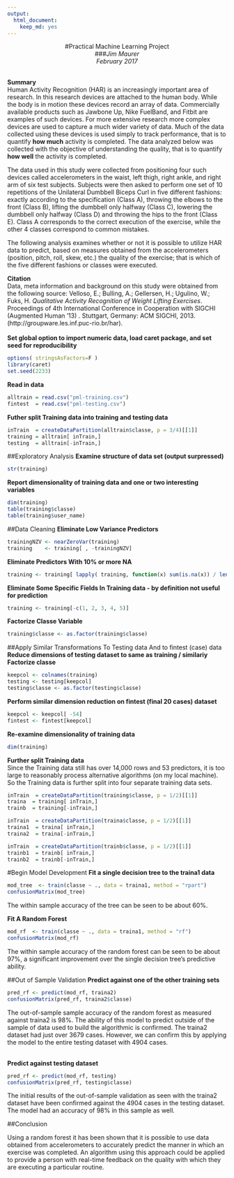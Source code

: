 ```yaml
---
output: 
  html_document: 
    keep_md: yes
---
```

<center>
#Practical Machine Learning Project      
###*Jim Maurer*</br>*February 2017*
</center>
</br>
**Summary** </br>
Human Activity Recognition (HAR) is an increasingly important area of research. In this research devices are attached to the human body. While the body is in motion these devices record an array of data. Commercially available products such as Jawbone Up, Nike FuelBand, and Fitbit are examples of such devices. For more extensive research more complex devices are used to capture a much wider variety of data. Much of the data collected using these devices is used simply to track performance, that is to quantify **how much** activity is completed. The data analyzed below was collected with the objective of understanding the quality, that is to quantify **how well** the activity is completed. 

The data used in this study were collected from positioning four such devices called accelerometers in the waist, left thigh, right ankle, and right arm of six test subjects. Subjects were then asked to perform one set of 10 repetitions of the Unilateral Dumbbell Biceps Curl in five different fashions: exactly according to the specification (Class A), throwing the elbows to the front (Class B), lifting the dumbbell only halfway (Class C), lowering the dumbbell only halfway (Class D) and throwing the hips to the front (Class E). Class A corresponds to the correct execution of the exercise, while the other 4 classes correspond to common mistakes.

The following analysis examines whether or not it is possible to utilize HAR data to predict, based on measures obtained from the accelerometers (position, pitch, roll, skew, etc.) the quality of the exercise; that is which of the five different fashions or classes were executed.

**Citation** </br>
Data, meta information and background on this study were obtained from the following source: Velloso, E.; Bulling, A.; Gellersen, H.; Ugulino, W.; Fuks, H. *Qualitative Activity 
Recognition of Weight Lifting Exercises*. Proceedings of 4th International Conference
in Cooperation with SIGCHI (Augmented Human '13) . Stuttgart, Germany: ACM SIGCHI, 2013.
(http://groupware.les.inf.puc-rio.br/har).
</br>
</br>
**Set global option to import numeric data, load caret package, and set seed for reproducibility**
```r
options( stringsAsFactors=F )     
library(caret)
set.seed(2233)  
```

**Read in data**
```r
alltrain = read.csv("pml-training.csv")     
fintest  = read.csv("pml-testing.csv")
```

**Futher split Training data into training and testing data**
```r
inTrain  = createDataPartition(alltrain$classe, p = 3/4)[[1]]
training = alltrain[ inTrain,]
testing  = alltrain[-inTrain,]
```

##Exploratory Analysis
**Examine structure of data set (output surpressed)**
```r
str(training)
```

**Report dimensionality of training data and one or two interesting variables**
```r
dim(training)
table(training$classe)
table(training$user_name)
```

##Data Cleaning
**Eliminate Low Variance Predictors** 
```r
trainingNZV <- nearZeroVar(training)
training    <- training[ , -trainingNZV]
```

**Eliminate Predictors With 10% or more NA**
```r
training <- training[ lapply( training, function(x) sum(is.na(x)) / length(x) ) < 0.1 ]
```

**Eliminate Some Specific Fields In Training data - by definition not useful for prediction**   
```r
training <- training[-c(1, 2, 3, 4, 5)]
```

**Factorize Classe Variable**
```r
training$classe <- as.factor(training$classe)
```



##Apply Similar Transformations To Testing data And to fintest (case) data  
**Reduce dimensions of testing dataset to same as training / similariy Factorize classe**  
```r
keepcol <- colnames(training)
testing <- testing[keepcol]
testing$classe <- as.factor(testing$classe)
```


**Perform similar dimension reduction on fintest (final 20 cases) dataset**
```r
keepcol <- keepcol[ -54]          
fintest <- fintest[keepcol]
```

**Re-examine dimensionality of training data**
```r
dim(training)
```

**Further split Training data**  </br>
Since the Training data still has over 14,000 rows and 53 predictors, it is too large to reasonably process alternative algorithms (on my local machine). So the Training data is further split into four separate training data sets.
```r
inTrain  = createDataPartition(training$classe, p = 1/2)[[1]]
traina  = training[ inTrain,]
trainb  = training[-inTrain,]

inTrain  = createDataPartition(traina$classe, p = 1/2)[[1]]
traina1  = traina[ inTrain,]
traina2  = traina[-inTrain,]

inTrain  = createDataPartition(trainb$classe, p = 1/2)[[1]]
trainb1  = trainb[ inTrain,]
trainb2  = trainb[-inTrain,]
```

#Begin Model Development
**Fit a single decision tree to the traina1 data**
```r
mod_tree  <- train(classe ~ ., data = traina1, method = "rpart")
confusionMatrix(mod_tree)
```
The within sample accuracy of the tree can be seen to be about 60%.
</br>

**Fit A Random Forest**
```r
mod_rf  <- train(classe ~ ., data = traina1, method = "rf")
confusionMatrix(mod_rf)
```
The within sample accuracy of the random forest can be seen to be about 97%, a significant improvement over the single decision tree's predictive ability. 
</br>


##Out of Sample Validation
**Predict against one of the other training sets**
```r
pred_rf <- predict(mod_rf, traina2)
confusionMatrix(pred_rf, traina2$classe)
```
The out-of-sample sample accuracy of the random forest as measured against traina2 is 98%. The ability of this model to predict outside of the sample of data used to build the algorithmic is confirmed. The traina2 dataset had just over 3679 cases. However, we can confirm this by applying the model to the entire testing dataset with 4904 cases.     
</br>

**Predict against testing dataset**
```r
pred_rf <- predict(mod_rf, testing)
confusionMatrix(pred_rf, testing$classe)
```
The initial results of the out-of-sample validation as seen with the traina2 dataset have been confirmed against the 4904 cases in the testing dataset. The model had an accuracy of 98% in this sample as well. 
</br>
  
##Conclusion 

Using a random forest it has been shown that it is possible to use data obtained from 
accelerometers to accurately predict the manner in which an exercise was completed. An
algorithm using this approach could be applied to provide a person with real-time feedback
on the quality with which they are executing a particular routine. 
</br>
</br>
</br>
